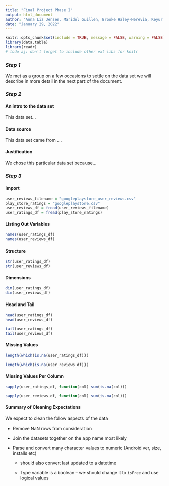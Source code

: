 ```yaml
---
title: "Final Project Phase I"
output: html_document
author: "Anna Liz Jensen, Maridol Guillen, Brooke Haley-Herevia, Keyur Joshi"
date: "January 29, 2022"
---
```


```r
knitr::opts_chunk$set(include = TRUE, message = FALSE, warning = FALSE)
library(data.table)
library(readr)
# todo aj: don't forget to include other ext libs for knitr
```

### *Step 1*

We met as a group on a few occasions to settle on the data set we will describe in more detail in the next part of the document.

### *Step 2*

#### An intro to the data set

This data set...

#### Data source

This data set came from ....

#### Justification

We chose this particular data set because...

### *Step 3*

#### Import

```r
user_reviews_filename = "googleplaystore_user_reviews.csv"
play_store_ratings = "googleplaystore.csv"
user_reviews_df = fread(user_reviews_filename)
user_ratings_df = fread(play_store_ratings)
```

#### Listing Out Variables

```r
names(user_ratings_df)
names(user_reviews_df)
```

#### Structure

```r
str(user_ratings_df)
str(user_reviews_df)
```

#### Dimensions

```r
dim(user_ratings_df)
dim(user_reviews_df)
```

#### Head and Tail

```r
head(user_ratings_df)
head(user_reviews_df)

tail(user_ratings_df)
tail(user_reviews_df)
```

#### Missing Values

```r
length(which(is.na(user_ratings_df)))

length(which(is.na(user_reviews_df)))
```

#### Missing Values Per Column

```r


sapply(user_ratings_df, function(col) sum(is.na(col)))

sapply(user_reviews_df, function(col) sum(is.na(col)))
```

#### Summary of Cleaning Expectations

We expect to clean the follow aspects of the data

-   Remove NaN rows from consideration

-   Join the datasets together on the app name most likely

-   Parse and convert many character values to numeric (Android ver, size, installs etc)

    -   should also convert last updated to a datetime

    -   Type variable is a boolean -- we should change it to `isFree` and use logical values
